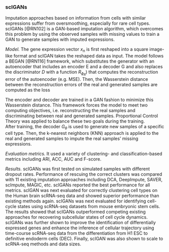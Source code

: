 
### scIGANs  {#ch-5-1-6}

Imputation approaches based on information from cells with similar expressions suffer from oversmoothing, especially for rare cell types. scIGANs [@RN102]<!--[16]-->  is a GAN-based imputation algorithm, which overcomes this problem by using the observed samples with missing values to train a GAN to generate samples with imputed expressions. 

*Model.* The gene expression vector $x_{n}$ is first reshaped into a square image-like format and scIGAN takes the reshaped data as input. The model follows a BEGAN [@RN116]<!--[60]--> framework, which substitutes the generator with an autoencoder that includes an encoder E and a decoder G and also replaces the discriminator $D$ with a function $R_{\phi_{R}}$) that computes the reconstruction error of the autoencoder (e.g. MSE).  Then, the Wasserstein distance between the reconstruction errors of the real and generated samples are computed as the loss

\begin{equation}
L(\theta,\phi) = \max_{\phi_{R}}\sum_{n=1}^{N}R_{\phi_{R}}(x_{n})-\sum_{n=1}^{N}R_{\phi_{R}}(G_{\theta}(E_{\phi}(x_{n}),y) (\#eq:eq16)
\end{equation}

The encoder and decoder are trained in a GAN fashion to minimize this Wasserstein distance. This framework forces the model to meet two computing objectives, i.e. reconstructing the real samples and discriminating between real and generated samples.  Proportional Control Theory was applied to balance these two goals during the training.  
After training, the decoder $G_{\theta}$ is used to generate new samples of a specific cell type. Then, the k-nearest neighbors (KNN) approach is applied to the real and generated samples to impute the real samples' missing expressions.  

*Evaluation metrics.* It used a variety of clustering- and classification-based metrics including ARI, ACC, AUC and F-score. 

*Results.* scIGANs was first tested on simulated samples with different dropout rates. Performance of rescuing the correct clusters was compared with 11 existing imputation approaches including DCA, DeepImpute, SAVER, scImpute, MAGIC, etc. scIGANs reported the best performance for all metrics. scIGAN was next evaluated for correctly clustering cell types on the Human brain scRNA-seq data and showed superior performance than existing methods again. scIGANs was next evaluated for identifying cell-cycle states using scRNA-seq datasets from mouse embryonic stem cells. The results showed that scIGANs outperformed competing existing approaches for recovering subcellular states of cell cycle dynamics. scIGANs was further shown to improve the identification of differentially expressed genes and enhance the inference of cellular trajectory using time-course scRNA-seq data from the differentiation from H1 ESC to definitive endoderm cells (DEC). Finally, scIGAN was also shown to scale to scRNA-seq methods and data sizes.  

